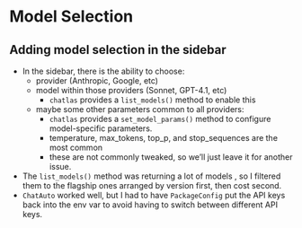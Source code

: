 # Model Selection 

## Adding model selection in the sidebar 

- In the sidebar, there is the ability to choose:
    - provider (Anthropic, Google, etc)
    - model within those providers (Sonnet, GPT-4.1, etc)
        - `chatlas` provides a `list_models()` method to enable this
    - maybe some other parameters common to all providers:
        - `chatlas` provides a `set_model_params()` method to configure model-specific parameters.
        - temperature, max_tokens, top_p, and stop_sequences are the most common
        - these are not commonly tweaked, so we'll just leave it for another issue.
- The `list_models()` method was returning a lot of models , so I filtered them to the flagship ones arranged by version first, then cost second.
- `ChatAuto` worked well, but I had to have `PackageConfig` put the API keys back into the env var to avoid having to switch between different API keys. 



